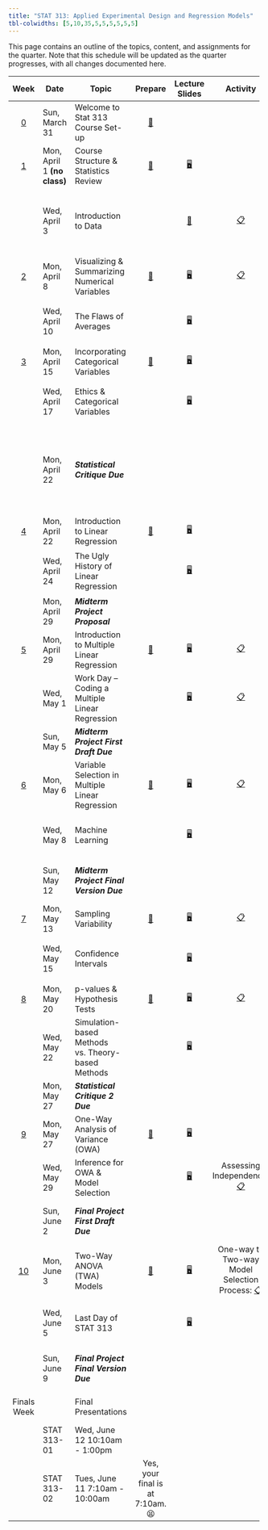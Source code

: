 ```yaml
---
title: "STAT 313: Applied Experimental Design and Regression Models"
tbl-colwidths: [5,10,35,5,5,5,5,5,5]
---
```


This page contains an outline of the topics, content, and assignments for the quarter. Note that this schedule will be updated as the quarter progresses, with all changes documented here.

::: column-screen-inset-right
+-------------------------+-----------------------------+---------------------------------------------------+----------------------------------------------+------------------------------------------------------------------------------------+---------------------------------------------------------------------------------------------------------------------------------------------------------------------+---------------------------------------------------------------------------------------------------------------------------------+-------------------------------------------------------------------------------------------------------+---------------------------------------------------------------------------------------------------------------------------------------------------------------------------------------------------+
| Week                    | Date                        | Topic                                             | Prepare                                      | Lecture Slides                                                                     | Activity                                                                                                                                                            | Lab                                                                                                                             | Critique                                                                                              | Project                                                                                                                                                                                           |
+:=======================:+=============================+===================================================+:============================================:+:==================================================================================:+:===================================================================================================================================================================:+:===============================================================================================================================:+:=====================================================================================================:+:=================================================================================================================================================================================================:+
| [0](weeks/week-0.qmd)   | Sun, March 31               | Welcome to Stat 313 Course Set-up                 | [📖](weeks/week-0.qmd "Course Set-up")       |                                                                                    |                                                                                                                                                                     |                                                                                                                                 |                                                                                                       |                                                                                                                                                                                                   |
+-------------------------+-----------------------------+---------------------------------------------------+----------------------------------------------+------------------------------------------------------------------------------------+---------------------------------------------------------------------------------------------------------------------------------------------------------------------+---------------------------------------------------------------------------------------------------------------------------------+-------------------------------------------------------------------------------------------------------+---------------------------------------------------------------------------------------------------------------------------------------------------------------------------------------------------+
| [1](weeks/week-1.qmd)   | Mon, April 1 **(no class)** | Course Structure & Statistics Review              | [📖](weeks/week-1.qmd "Week 1 Coursework")   | [🖥](slides/week1-day1-alt.qmd "Week 1 Review Lecture Slides")                      |                                                                                                                                                                     |                                                                                                                                 |                                                                                                       |                                                                                                                                                                                                   |
+-------------------------+-----------------------------+---------------------------------------------------+----------------------------------------------+------------------------------------------------------------------------------------+---------------------------------------------------------------------------------------------------------------------------------------------------------------------+---------------------------------------------------------------------------------------------------------------------------------+-------------------------------------------------------------------------------------------------------+---------------------------------------------------------------------------------------------------------------------------------------------------------------------------------------------------+
|                         | Wed, April 3                | Introduction to Data                              |                                              | [🎥](https://www.youtube.com/watch?v=_f3latmOhew "Video on How to Work in Quarto") | [📋](activity/week-1-quarto.qmd "Links to video, textbook, and tutorial resources")                                                                                 | [💻](labs/lab-1.qmd "Lab 1") </br> Due January 15 </br> [Lab 1 Feedback](labs/grading-guides/lab1_feedback.md "Lab 1 Feedback") |                                                                                                       |                                                                                                                                                                                                   |
+-------------------------+-----------------------------+---------------------------------------------------+----------------------------------------------+------------------------------------------------------------------------------------+---------------------------------------------------------------------------------------------------------------------------------------------------------------------+---------------------------------------------------------------------------------------------------------------------------------+-------------------------------------------------------------------------------------------------------+---------------------------------------------------------------------------------------------------------------------------------------------------------------------------------------------------+
| [2](weeks/week-2.qmd)   | Mon, April 8                | Visualizing & Summarizing Numerical Variables     | [📖](weeks/week-2.qmd "Week 2 Coursework")   | [🖥](slides/week2-day1.qmd "Week 2 Review Lecture Slides")                          | [📋](https://bit.ly/week-2-code-along "Code Along Activity")                                                                                                        |                                                                                                                                 |                                                                                                       |                                                                                                                                                                                                   |
+-------------------------+-----------------------------+---------------------------------------------------+----------------------------------------------+------------------------------------------------------------------------------------+---------------------------------------------------------------------------------------------------------------------------------------------------------------------+---------------------------------------------------------------------------------------------------------------------------------+-------------------------------------------------------------------------------------------------------+---------------------------------------------------------------------------------------------------------------------------------------------------------------------------------------------------+
|                         | Wed, April 10               | The Flaws of Averages                             |                                              | [🖥](slides/week2-day2.qmd "Week 2 Lab Warm-up Lecture Slides")                     |                                                                                                                                                                     | [💻](labs/lab-2.qmd "Lab 2") </br> Due January 22 </br>                                                                         |                                                                                                       |                                                                                                                                                                                                   |
+-------------------------+-----------------------------+---------------------------------------------------+----------------------------------------------+------------------------------------------------------------------------------------+---------------------------------------------------------------------------------------------------------------------------------------------------------------------+---------------------------------------------------------------------------------------------------------------------------------+-------------------------------------------------------------------------------------------------------+---------------------------------------------------------------------------------------------------------------------------------------------------------------------------------------------------+
| [3](weeks/week-3.qmd)   | Mon, April 15               | Incorporating Categorical Variables               | [📖](weeks/week-3.qmd "Week 3 Courswork")    | [🖥](slides/week3-day1-alt.qmd "Week 3 Review Lecture Slides")                      |                                                                                                                                                                     |                                                                                                                                 |                                                                                                       |                                                                                                                                                                                                   |
+-------------------------+-----------------------------+---------------------------------------------------+----------------------------------------------+------------------------------------------------------------------------------------+---------------------------------------------------------------------------------------------------------------------------------------------------------------------+---------------------------------------------------------------------------------------------------------------------------------+-------------------------------------------------------------------------------------------------------+---------------------------------------------------------------------------------------------------------------------------------------------------------------------------------------------------+
|                         | Wed, April 17               | Ethics & Categorical Variables                    |                                              | [🖥](slides/week3-day2-alt.qmd "Week 3 Review Lab Slides")                          |                                                                                                                                                                     | [💻](labs/lab-3.qmd "Lab 3") </br> Due January 29 </br>                                                                         |                                                                                                       |                                                                                                                                                                                                   |
+-------------------------+-----------------------------+---------------------------------------------------+----------------------------------------------+------------------------------------------------------------------------------------+---------------------------------------------------------------------------------------------------------------------------------------------------------------------+---------------------------------------------------------------------------------------------------------------------------------+-------------------------------------------------------------------------------------------------------+---------------------------------------------------------------------------------------------------------------------------------------------------------------------------------------------------+
|                         | Mon, April 22               | ***Statistical Critique Due***                    |                                              |                                                                                    |                                                                                                                                                                     |                                                                                                                                 | [✍](critique/critique-1.qmd "Statistical Critique 1")                                                 |                                                                                                                                                                                                   |
|                         |                             |                                                   |                                              |                                                                                    |                                                                                                                                                                     |                                                                                                                                 |                                                                                                       |                                                                                                                                                                                                   |
|                         |                             |                                                   |                                              |                                                                                    |                                                                                                                                                                     |                                                                                                                                 | </br>                                                                                                 |                                                                                                                                                                                                   |
|                         |                             |                                                   |                                              |                                                                                    |                                                                                                                                                                     |                                                                                                                                 |                                                                                                       |                                                                                                                                                                                                   |
|                         |                             |                                                   |                                              |                                                                                    |                                                                                                                                                                     |                                                                                                                                 | [Stat Critique 1 Feedback](critique/grading-guides/critique-1-grading.qmd "Stat Critique 1 Feedback") |                                                                                                                                                                                                   |
+-------------------------+-----------------------------+---------------------------------------------------+----------------------------------------------+------------------------------------------------------------------------------------+---------------------------------------------------------------------------------------------------------------------------------------------------------------------+---------------------------------------------------------------------------------------------------------------------------------+-------------------------------------------------------------------------------------------------------+---------------------------------------------------------------------------------------------------------------------------------------------------------------------------------------------------+
| [4](weeks/week-4.qmd)   | Mon, April 22               | Introduction to Linear Regression                 | [📖](weeks/week-4.qmd "Week 4 Coursework")   | [🖥](slides/week4-day1.qmd "Week 4 Review Lecture Slides")                          |                                                                                                                                                                     |                                                                                                                                 |                                                                                                       |                                                                                                                                                                                                   |
+-------------------------+-----------------------------+---------------------------------------------------+----------------------------------------------+------------------------------------------------------------------------------------+---------------------------------------------------------------------------------------------------------------------------------------------------------------------+---------------------------------------------------------------------------------------------------------------------------------+-------------------------------------------------------------------------------------------------------+---------------------------------------------------------------------------------------------------------------------------------------------------------------------------------------------------+
|                         | Wed, April 24               | The Ugly History of Linear Regression             |                                              | [🖥](slides/week4-day2.qmd "Week 4 Review Lab Slides")                              |                                                                                                                                                                     | [💻](labs/lab-4.qmd "Lab 4") </br> Due February 5 </br>                                                                         |                                                                                                       |                                                                                                                                                                                                   |
+-------------------------+-----------------------------+---------------------------------------------------+----------------------------------------------+------------------------------------------------------------------------------------+---------------------------------------------------------------------------------------------------------------------------------------------------------------------+---------------------------------------------------------------------------------------------------------------------------------+-------------------------------------------------------------------------------------------------------+---------------------------------------------------------------------------------------------------------------------------------------------------------------------------------------------------+
|                         | Mon, April 29               | ***Midterm Project Proposal***                    |                                              |                                                                                    |                                                                                                                                                                     |                                                                                                                                 |                                                                                                       | [📁 STAT 313](project/midterm-proposal-313.qmd "Midterm Project Proposal")                                                                                                                        |
+-------------------------+-----------------------------+---------------------------------------------------+----------------------------------------------+------------------------------------------------------------------------------------+---------------------------------------------------------------------------------------------------------------------------------------------------------------------+---------------------------------------------------------------------------------------------------------------------------------+-------------------------------------------------------------------------------------------------------+---------------------------------------------------------------------------------------------------------------------------------------------------------------------------------------------------+
| [5](weeks/week-5.qmd)   | Mon, April 29               | Introduction to Multiple Linear Regression        | [📖](weeks/week-5.qmd "Week 5 Coursework")   | [🖥](slides/week5-day1.qmd "Week 5 Review Lecture Slides")                          | [📋](activity/week-5-sample-selection.qmd "Sample Selection & Scope of Inference Activity")                                                                         |                                                                                                                                 |                                                                                                       |                                                                                                                                                                                                   |
+-------------------------+-----------------------------+---------------------------------------------------+----------------------------------------------+------------------------------------------------------------------------------------+---------------------------------------------------------------------------------------------------------------------------------------------------------------------+---------------------------------------------------------------------------------------------------------------------------------+-------------------------------------------------------------------------------------------------------+---------------------------------------------------------------------------------------------------------------------------------------------------------------------------------------------------+
|                         | Wed, May 1                  | Work Day -- Coding a Multiple Linear Regression   |                                              | [🖥](slides/week5-day2.qmd "Midterm Project Warm-up Slides")                        | [📋](activity/week-5-model-justification.qmd "Model Justification Critique")                                                                                        |                                                                                                                                 |                                                                                                       |                                                                                                                                                                                                   |
+-------------------------+-----------------------------+---------------------------------------------------+----------------------------------------------+------------------------------------------------------------------------------------+---------------------------------------------------------------------------------------------------------------------------------------------------------------------+---------------------------------------------------------------------------------------------------------------------------------+-------------------------------------------------------------------------------------------------------+---------------------------------------------------------------------------------------------------------------------------------------------------------------------------------------------------+
|                         | Sun, May 5                  | ***Midterm Project First Draft Due***             |                                              |                                                                                    |                                                                                                                                                                     |                                                                                                                                 |                                                                                                       | Grading Rubric: [✅](project/midterm-project-grading-rubric.qmd "Midterm Project Grading Rubric")                                                                                                 |
+-------------------------+-----------------------------+---------------------------------------------------+----------------------------------------------+------------------------------------------------------------------------------------+---------------------------------------------------------------------------------------------------------------------------------------------------------------------+---------------------------------------------------------------------------------------------------------------------------------+-------------------------------------------------------------------------------------------------------+---------------------------------------------------------------------------------------------------------------------------------------------------------------------------------------------------+
| [6](weeks/week-6.qmd)   | Mon, May 6                  | Variable Selection in Multiple Linear Regression  | [📖](weeks/week-6.qmd "Week 6 Coursework")   | [🖥](slides/week6-day1.qmd "Week 6 Review Lecture Slides")                          | [📋](activity/week-6-model-selection.qmd "Model Selection Activity")                                                                                                |                                                                                                                                 |                                                                                                       |                                                                                                                                                                                                   |
+-------------------------+-----------------------------+---------------------------------------------------+----------------------------------------------+------------------------------------------------------------------------------------+---------------------------------------------------------------------------------------------------------------------------------------------------------------------+---------------------------------------------------------------------------------------------------------------------------------+-------------------------------------------------------------------------------------------------------+---------------------------------------------------------------------------------------------------------------------------------------------------------------------------------------------------+
|                         | Wed, May 8                  | Machine Learning                                  |                                              | [🖥](slides/week6-day2.qmd "Week 6 Lab Review Slides")                              |                                                                                                                                                                     | [💻](labs/lab-6.qmd "Lab 6") </br> Due February 19 </br>                                                                        |                                                                                                       |                                                                                                                                                                                                   |
+-------------------------+-----------------------------+---------------------------------------------------+----------------------------------------------+------------------------------------------------------------------------------------+---------------------------------------------------------------------------------------------------------------------------------------------------------------------+---------------------------------------------------------------------------------------------------------------------------------+-------------------------------------------------------------------------------------------------------+---------------------------------------------------------------------------------------------------------------------------------------------------------------------------------------------------+
|                         | Sun, May 12                 | ***Midterm Project Final Version Due***           |                                              |                                                                                    |                                                                                                                                                                     |                                                                                                                                 |                                                                                                       | Instructions: [📁](project/midterm-project-directions.qmd "Midterm Project Instructions") </br> Grading Rubric: [✅](project/midterm-project-grading-rubric.qmd "Midterm Project Grading Rubric") |
+-------------------------+-----------------------------+---------------------------------------------------+----------------------------------------------+------------------------------------------------------------------------------------+---------------------------------------------------------------------------------------------------------------------------------------------------------------------+---------------------------------------------------------------------------------------------------------------------------------+-------------------------------------------------------------------------------------------------------+---------------------------------------------------------------------------------------------------------------------------------------------------------------------------------------------------+
| [7](weeks/week-7.qmd)   | Mon, May 13                 | Sampling Variability                              | [📖](weeks/week-7.qmd "Week 7 Coursework")   | [🖥](slides/week7-day1.qmd "Week 7 Review Lecture Slides")                          | [📋](activity/week-7-sampling-activity.qmd "Exploring Sampling Concepts")                                                                                           |                                                                                                                                 |                                                                                                       |                                                                                                                                                                                                   |
+-------------------------+-----------------------------+---------------------------------------------------+----------------------------------------------+------------------------------------------------------------------------------------+---------------------------------------------------------------------------------------------------------------------------------------------------------------------+---------------------------------------------------------------------------------------------------------------------------------+-------------------------------------------------------------------------------------------------------+---------------------------------------------------------------------------------------------------------------------------------------------------------------------------------------------------+
|                         | Wed, May 15                 | Confidence Intervals                              |                                              | [🖥](slides/week7-day2.qmd "Week 7 Lab Review Slides")                              |                                                                                                                                                                     | [💻](labs/lab-7.qmd "Lab 7") </br> Due January 15 </br>                                                                         |                                                                                                       |                                                                                                                                                                                                   |
+-------------------------+-----------------------------+---------------------------------------------------+----------------------------------------------+------------------------------------------------------------------------------------+---------------------------------------------------------------------------------------------------------------------------------------------------------------------+---------------------------------------------------------------------------------------------------------------------------------+-------------------------------------------------------------------------------------------------------+---------------------------------------------------------------------------------------------------------------------------------------------------------------------------------------------------+
| [8](weeks/week-8.qmd)   | Mon, May 20                 | p-values & Hypothesis Tests                       | [📖](weeks/week-8.qmd "Week 8 Coursework")   | [🖥](slides/week8-day1.qmd "Week 8 Review Lecture Slides")                          | [📋](activity/week-8-grade-check.qmd "Grade Check-in")                                                                                                              |                                                                                                                                 |                                                                                                       |                                                                                                                                                                                                   |
+-------------------------+-----------------------------+---------------------------------------------------+----------------------------------------------+------------------------------------------------------------------------------------+---------------------------------------------------------------------------------------------------------------------------------------------------------------------+---------------------------------------------------------------------------------------------------------------------------------+-------------------------------------------------------------------------------------------------------+---------------------------------------------------------------------------------------------------------------------------------------------------------------------------------------------------+
|                         | Wed, May 22                 | Simulation-based Methods vs. Theory-based Methods |                                              | [🖥](slides/week8-day2.qmd "Week 8 Lab Review Slides")                              |                                                                                                                                                                     | [💻](labs/lab-8.qmd "Lab 8") </br> Due March 4 </br>                                                                            |                                                                                                       |                                                                                                                                                                                                   |
+-------------------------+-----------------------------+---------------------------------------------------+----------------------------------------------+------------------------------------------------------------------------------------+---------------------------------------------------------------------------------------------------------------------------------------------------------------------+---------------------------------------------------------------------------------------------------------------------------------+-------------------------------------------------------------------------------------------------------+---------------------------------------------------------------------------------------------------------------------------------------------------------------------------------------------------+
|                         | Mon, May 27                 | ***Statistical Critique 2*** ***Due***            |                                              |                                                                                    |                                                                                                                                                                     |                                                                                                                                 | [✍](critique/critique-2.qmd "Statistical Critique 2")                                                 |                                                                                                                                                                                                   |
+-------------------------+-----------------------------+---------------------------------------------------+----------------------------------------------+------------------------------------------------------------------------------------+---------------------------------------------------------------------------------------------------------------------------------------------------------------------+---------------------------------------------------------------------------------------------------------------------------------+-------------------------------------------------------------------------------------------------------+---------------------------------------------------------------------------------------------------------------------------------------------------------------------------------------------------+
| [9](weeks/week-9.qmd)   | Mon, May 27                 | One-Way Analysis of Variance (OWA)                | [📖](weeks/week-9.qmd "Week 9 Coursework")   | [🖥](slides/week9-day1.qmd "One-way ANOVA Review")                                  | \                                                                                                                                                                   |                                                                                                                                 |                                                                                                       |                                                                                                                                                                                                   |
+-------------------------+-----------------------------+---------------------------------------------------+----------------------------------------------+------------------------------------------------------------------------------------+---------------------------------------------------------------------------------------------------------------------------------------------------------------------+---------------------------------------------------------------------------------------------------------------------------------+-------------------------------------------------------------------------------------------------------+---------------------------------------------------------------------------------------------------------------------------------------------------------------------------------------------------+
|                         | Wed, May 29                 | Inference for OWA & Model Selection               |                                              | [🖥](slides/week9-day2.qmd "Coding a One-way ANOVA")                                | Assessing Independence: [📋](project/final-project-help/assess_independence.qmd "Help on Assessing Independence")                                                   |                                                                                                                                 |                                                                                                       |                                                                                                                                                                                                   |
+-------------------------+-----------------------------+---------------------------------------------------+----------------------------------------------+------------------------------------------------------------------------------------+---------------------------------------------------------------------------------------------------------------------------------------------------------------------+---------------------------------------------------------------------------------------------------------------------------------+-------------------------------------------------------------------------------------------------------+---------------------------------------------------------------------------------------------------------------------------------------------------------------------------------------------------+
|                         | Sun, June 2                 | ***Final Project First Draft Due***               |                                              |                                                                                    |                                                                                                                                                                     |                                                                                                                                 |                                                                                                       | Instructions: [📁](project/final-project-directions.qmd "Final Project Directions") </br> Grading Rubric: [✅](project/final-project-grading-rubric.qmd "Final Project Grading Rubric")           |
+-------------------------+-----------------------------+---------------------------------------------------+----------------------------------------------+------------------------------------------------------------------------------------+---------------------------------------------------------------------------------------------------------------------------------------------------------------------+---------------------------------------------------------------------------------------------------------------------------------+-------------------------------------------------------------------------------------------------------+---------------------------------------------------------------------------------------------------------------------------------------------------------------------------------------------------+
| [10](weeks/week-10.qmd) | Mon, June 3                 | Two-Way ANOVA (TWA) Models                        | [📖](weeks/week-10.qmd "Week 10 Coursework") | [🖥](slides/week10-day1.qmd "Week 10 Review Slides")                                | One-way to Two-way Model Selection Process: [📋](project/final-project-help/owa-to-twa-model-selection-process.qmd "Model Selection Process for the Final Project") |                                                                                                                                 |                                                                                                       |                                                                                                                                                                                                   |
+-------------------------+-----------------------------+---------------------------------------------------+----------------------------------------------+------------------------------------------------------------------------------------+---------------------------------------------------------------------------------------------------------------------------------------------------------------------+---------------------------------------------------------------------------------------------------------------------------------+-------------------------------------------------------------------------------------------------------+---------------------------------------------------------------------------------------------------------------------------------------------------------------------------------------------------+
|                         | Wed, June 5                 | Last Day of STAT 313                              |                                              | [🖥](slides/week10-day2.qmd "Final Class Debrief")                                  |                                                                                                                                                                     |                                                                                                                                 |                                                                                                       | What **should not** be in your project: [📋](project/final-project-help/no-gos.qmd "Things that don't belong in your report!")                                                                    |
+-------------------------+-----------------------------+---------------------------------------------------+----------------------------------------------+------------------------------------------------------------------------------------+---------------------------------------------------------------------------------------------------------------------------------------------------------------------+---------------------------------------------------------------------------------------------------------------------------------+-------------------------------------------------------------------------------------------------------+---------------------------------------------------------------------------------------------------------------------------------------------------------------------------------------------------+
|                         | Sun, June 9                 | ***Final Project Final Version Due***             |                                              |                                                                                    |                                                                                                                                                                     |                                                                                                                                 |                                                                                                       | Instructions: [📁](project/final-project-directions.qmd "Final Project Directions") </br> Grading Rubric: [✅](project/final-project-grading-rubric.qmd "Final Project Grading Rubric")           |
+-------------------------+-----------------------------+---------------------------------------------------+----------------------------------------------+------------------------------------------------------------------------------------+---------------------------------------------------------------------------------------------------------------------------------------------------------------------+---------------------------------------------------------------------------------------------------------------------------------+-------------------------------------------------------------------------------------------------------+---------------------------------------------------------------------------------------------------------------------------------------------------------------------------------------------------+
| Finals Week             |                             | Final Presentations                               |                                              |                                                                                    |                                                                                                                                                                     |                                                                                                                                 |                                                                                                       | Presentation Instructions:[📁](project/final-presentations/presentation-instructions.qmd "Final Presentation Instructions")                                                                       |
+-------------------------+-----------------------------+---------------------------------------------------+----------------------------------------------+------------------------------------------------------------------------------------+---------------------------------------------------------------------------------------------------------------------------------------------------------------------+---------------------------------------------------------------------------------------------------------------------------------+-------------------------------------------------------------------------------------------------------+---------------------------------------------------------------------------------------------------------------------------------------------------------------------------------------------------+
|                         | STAT 313-01                 | Wed, June 12 10:10am - 1:00pm                     |                                              |                                                                                    |                                                                                                                                                                     |                                                                                                                                 |                                                                                                       |                                                                                                                                                                                                   |
+-------------------------+-----------------------------+---------------------------------------------------+----------------------------------------------+------------------------------------------------------------------------------------+---------------------------------------------------------------------------------------------------------------------------------------------------------------------+---------------------------------------------------------------------------------------------------------------------------------+-------------------------------------------------------------------------------------------------------+---------------------------------------------------------------------------------------------------------------------------------------------------------------------------------------------------+
|                         | STAT 313-02                 | Tues, June 11 7:10am - 10:00am                    | Yes, your final is at 7:10am. 😫             |                                                                                    |                                                                                                                                                                     |                                                                                                                                 |                                                                                                       |                                                                                                                                                                                                   |
+-------------------------+-----------------------------+---------------------------------------------------+----------------------------------------------+------------------------------------------------------------------------------------+---------------------------------------------------------------------------------------------------------------------------------------------------------------------+---------------------------------------------------------------------------------------------------------------------------------+-------------------------------------------------------------------------------------------------------+---------------------------------------------------------------------------------------------------------------------------------------------------------------------------------------------------+
:::
